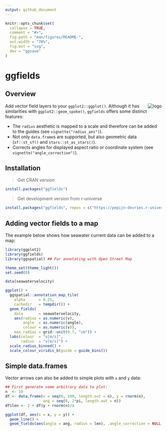 ```yaml
---
output: github_document
---
```

```r
knitr::opts_chunk$set(
  collapse = TRUE,
  comment = "#>",
  fig.path = "man/figures/README-",
  out.width = "70%",
  fig.ext = "svg",
  dev = "ggsave"
)
```

# ggfields

## Overview

<img src="man/figures/logo.png" align="right" alt = "logo" class = "pkgdown-hide" />

Add vector field layers to your `ggplot2::ggplot()`. Although it has similarities
with `ggplot2::geom_spoke()`, `ggfields` offers some distinct features:

 * The `radius` aesthetic is mapped to a scale and therefore can be added
   to the guides (see `vignette("radius_aes")`).
 * Not only `data.frame`s are supported, but also geometric data
   (`sf::st_sf()` and `stars::st_as_stars()`).
 * Corrects angles for displayed aspect ratio or coordinate system
   (see `vignette("angle_correction")`).

## Installation

> Get CRAN version
```r
install.packages("ggfields")
```

> Get development version from r-universe
```r
install.packages("ggfields", repos = c("https://pepijn-devries.r-universe.dev", "https://cloud.r-project.org"))
```

## Adding vector fields to a map

The example below shows how seawater current data can be added to a map:

```r
library(ggplot2)
library(ggfields)
library(ggspatial) ## For annotating with Open Street Map
```

```r
theme_set(theme_light())
set.seed(0)
```

```r
data(seawatervelocity)

ggplot() +
  ggspatial::annotation_map_tile(
    alpha      = 0.25,
    cachedir   = tempdir()) +
  geom_fields(
    data       = seawatervelocity,
    aes(radius = as.numeric(v),
        angle  = as.numeric(angle),
        colour = as.numeric(v)),
    max_radius = grid::unit(0.7, "cm")) +
  labs(colour  = "v[m/s]",
       radius  = "v[m/s]") +
  scale_radius_binned() +
  scale_colour_viridis_b(guide = guide_bins())

```

## Simple data.frames

Vector arrows can also be added to simple plots with `x` and `y` data:

```r
## First generate some arbitrary data to plot:
n  <- 10
df <- data.frame(x = seq(0, 100, length.out = n), y = rnorm(n),
                 ang = seq(0, 2*pi, length.out = n))
df$len <- 2 + df$y + rnorm(n)/4

ggplot(df, aes(x = x, y = y)) +
  geom_line() +
  geom_fields(aes(angle = ang, radius = len), .angle_correction = NULL)
```
